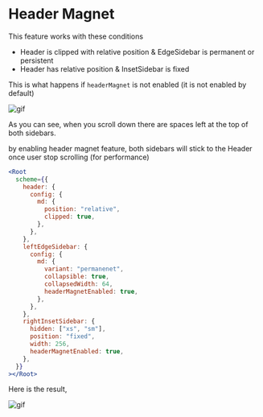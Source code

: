 
<Meta title="Layout v5 (LEGACY)/Feature/Header Magnet" />

<style>{`
  .sbdocs-content {
    max-width: 720px;
  }
`}</style>

# Header Magnet

This feature works with these conditions

- Header is clipped with relative position & EdgeSidebar is permanent or persistent
- Header has relative position & InsetSidebar is fixed

This is what happens if `headerMagnet` is not enabled (it is not enabled by default)

![gif](https://media.giphy.com/media/SY3u3d5nVfIvKs95cY/giphy.gif)

As you can see, when you scroll down there are spaces left at the top of both sidebars.

by enabling header magnet feature, both sidebars will stick to the Header once user stop scrolling (for performance)

```jsx
<Root
  scheme={{
    header: {
      config: {
        md: {
          position: "relative",
          clipped: true,
        },
      },
    },
    leftEdgeSidebar: {
      config: {
        md: {
          variant: "permanenet",
          collapsible: true,
          collapsedWidth: 64,
          headerMagnetEnabled: true,
        },
      },
    },
    rightInsetSidebar: {
      hidden: ["xs", "sm"],
      position: "fixed",
      width: 256,
      headerMagnetEnabled: true,
    },
  }}
></Root>
```

Here is the result,

![gif](https://media.giphy.com/media/dwS3BnAiXchbyCTP4R/giphy.gif)
